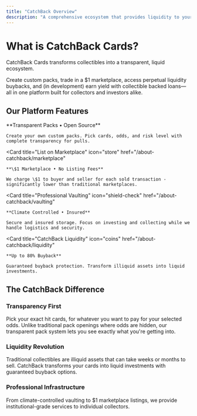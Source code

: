 ```yaml
---
title: "CatchBack Overview"
description: "A comprehensive ecosystem that provides liquidity to your trading collection"
---
```


# What is CatchBack Cards?

CatchBack Cards transforms collectibles into a transparent, liquid ecosystem.

Create custom packs, trade in a \$1 marketplace, access perpetual liquidity buybacks, and (in development) earn yield with collectible backed loans—all in one platform built for collectors and investors alike.

## Our Platform Features

<CardGroup cols={2}>
  <Card
    title="Create Custom Packs"
    icon="cube"
    href="/about-catchback/transparent-packs"
  >
    **Transparent Packs • Open Source**
    
    Create your own custom packs. Pick cards, odds, and risk level with complete transparency for pulls.
  </Card>
  
  <Card
    title="List on Marketplace"
    icon="store"
    href="/about-catchback/marketplace"
  >
    **\$1 Marketplace • No Listing Fees**
    
    We charge \$1 to buyer and seller for each sold transaction - significantly lower than traditional marketplaces.
  </Card>
  
  <Card
    title="Professional Vaulting"
    icon="shield-check"
    href="/about-catchback/vaulting"
  >
    **Climate Controlled • Insured**
    
    Secure and insured storage. Focus on investing and collecting while we handle logistics and security.
  </Card>
  
  <Card
    title="CatchBack Liquidity"
    icon="coins"
    href="/about-catchback/liquidity"
  >
    **Up to 80% Buyback**
    
    Guaranteed buyback protection. Transform illiquid assets into liquid investments.
  </Card>
</CardGroup>

## The CatchBack Difference

### Transparency First
Pick your exact hit cards, for whatever you want to pay for your selected odds. Unlike traditional pack openings where odds are hidden, our transparent pack system lets you see exactly what you're getting into.

### Liquidity Revolution
Traditional collectibles are illiquid assets that can take weeks or months to sell. CatchBack transforms your cards into liquid investments with guaranteed buyback options.

### Professional Infrastructure
From climate-controlled vaulting to \$1 marketplace listings, we provide institutional-grade services to individual collectors.
